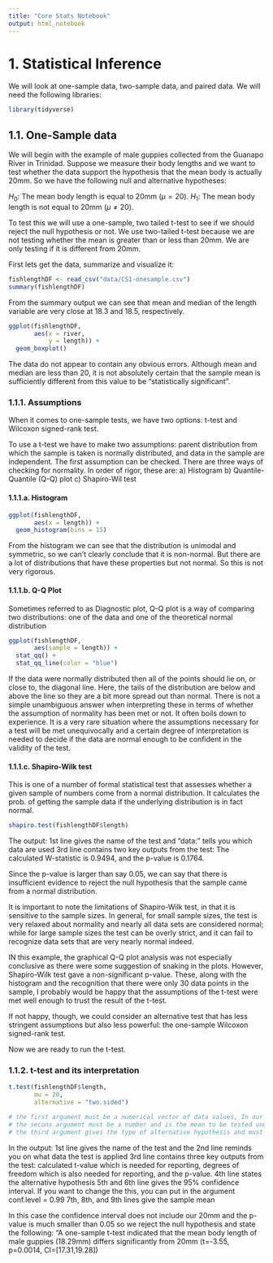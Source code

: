 ```yaml
---
title: "Core Stats Notebook"
output: html_notebook
---
```


# 1. Statistical Inference

We will look at one-sample data, two-sample data, and paired data. We will need the following libraries:

```r
library(tidyverse)
```


## 1.1. One-Sample data

We will begin with the example of male guppies collected from the Guanapo River in Trinidad. Suppose we measure their body lengths and we want to test whether the data support the hypothesis that the mean body is actually 20mm. So we have the following null and alternative hypotheses:

$H_0:$ The mean body length is equal to 20mm ($\mu = 20$). 
$H_1:$ The mean body length is not equal to 20mm ($\mu \neq 20$). 

To test this we will use a one-sample, two tailed t-test to see if we should reject the null hypothesis or not. We use two-tailed t-test because we are not testing whether the mean is greater than or less than 20mm. We are only testing if it is different from 20mm.

First lets get the data, summarize and visualize it:

```r
fishlengthDF <- read_csv("data/CS1-onesample.csv")
summary(fishlengthDF)
```

From the summary output we can see that mean and median of the length variable are very close at 18.3 and 18.5, respectively.

```r
ggplot(fishlengthDF,
       aes(x = river,
           y = length)) +
  geom_boxplot()
```

The data do not appear to contain any obvious errors. Although mean and median are less than 20, it is not absolutely certain that the sample mean is sufficiently different from this value to be "statistically significant". 

### 1.1.1. Assumptions
When it comes to one-sample tests, we have two options: t-test and Wilcoxon signed-rank test.

To use a t-test we have to make two assumptions: parent distribution from which the sample is taken is normally distributed, and data in the sample are independent.
The first assumption can be checked. There are three ways of checking for normality. In order of rigor, these are:
a) Histogram
b) Quantile-Quantile (Q-Q) plot
c) Shapiro-Wil test

#### 1.1.1.a. Histogram
```r
ggplot(fishlengthDF,
       aes(x = length)) +
  geom_histogram(bins = 15)
```

From the histogram we can see that the distribution is unimodal and symmetric, so we can't clearly conclude that it is non-normal. But there are a lot of distributions that have these properties but not normal. So this is not very rigorous.

#### 1.1.1.b. Q-Q Plot
Sometimes referred to as Diagnostic plot, Q-Q plot is a way of comparing two distributions: one of the data and one of the theoretical normal distribution
```r
ggplot(fishlengthDF,
       aes(sample = length)) +
  stat_qq() +
  stat_qq_line(color = "blue")
```

If the data were normally distributed then all of the points should lie on, or close to, the diagonal line. Here, the tails of the distribution are below and above the line so they are a bit more spread out than normal. There is not a simple unambiguous answer when interpreting these in terms of whether the assumption of normality has been met or not. It often boils down to experience. It is a very rare situation where the assumptions necessary for a test will be met unequivocally and a certain degree of interpretation is needed to decide if the data are normal enough to be confident in the validity of the test.

#### 1.1.1.c. Shapiro-Wilk test
This is one of a number of formal statistical test that assesses whether a given sample of numbers come from a normal distribution. It calculates the prob. of getting the sample data if the underlying distribution is in fact normal. 
```r
shapiro.test(fishlengthDF$length)
```
The output:
1st line gives the name of the test and "data:" tells you which data are used
3rd line contains two key outputs from the test: The calculated W-statistic is 0.9494, and the p-value is 0.1764.

Since the p-value is larger than say 0.05, we can say that there is insufficient evidence to reject the null hypothesis that the sample came from a normal distribution.

It is important to note the limitations of Shapiro-Wilk test, in that it is sensitive to the sample sizes. In general, for small sample sizes, the test is very relaxed about normality and nearly all data sets are considered normal; while for large sample sizes the test can be overly strict, and it can fail to recognize data sets that are very nearly normal indeed.

IN this example, the graphical Q-Q plot analysis was not especially conclusive as there were some suggestion of snaking in the plots. However, Shapiro-Wilk test gave a non-significant p-value. These, along with the histogram and the recognition that there were only 30 data points in the sample, I probably would be happy that the assumptions of the t-test were met well enough to trust the result of the t-test.

If not happy, though, we could consider an alternative test that has less stringent assumptions but also less powerful: the one-sample Wilcoxon signed-rank test.

Now we are ready to run the t-test.

### 1.1.2. t-test and its interpretation

```r
t.test(fishlengthDF$length,
       mu = 20, 
       alternative = "two.sided")

# the first argument must be a numerical vector of data values, In our case it is the 'length' values.
# the secons argument must be a number and is the mean to be tested under the null hypothesis.
# the third argument gives the type of alternative hypothesis and must be one of 'two.sided', 'greater', or 'less'.
```

In the output:
1st line gives the name of the test and the 2nd line reminds you on what data the test is applied
3rd line contains three key outputs from the test: calculated t-value which is needed for reporting, degrees of freedom which is also needed for reporting, and the p-value.
4th line states the alternative hypothesis
5th and 6th line gives the 95% confidence interval. If you want to change the this, you can put in the argument conf.level = 0.99
7th, 8th, and 9th lines give the sample mean

In this case the confidence interval does not include our 20mm and the p-value is much smaller than 0.05 so we reject the null hypothesis and state the following:
"A one-sample t-test indicated that the mean body length of male guppies (18.29mm) differs significantly from 20mm (t=-3.55, p=0.0014, CI=[17.31,19.28])















